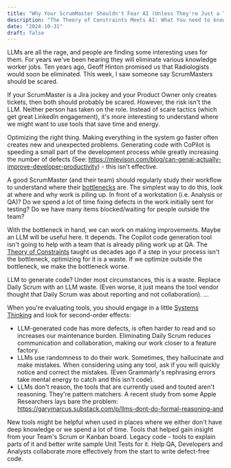 ```yaml
---
title: "Why Your ScrumMaster Shouldn't Fear AI (Unless They're Just a Ticket Jockey)"
description: "The Theory of Constraints Meets AI: What You need to know"
date: "2024-10-31"
draft: false
---
```

LLMs are all the rage, and people are finding some interesting uses for them. For years we've been hearing they will eliminate various knowledge worker jobs. Ten years ago, Geoff Hinton promised us that Radiologists would soon be eliminated. This week, I saw someone say ScrumMasters should be scared. 

If your ScrumMaster is a Jira jockey and your Product Owner only creates tickets, then both should probably be scared. However, the risk isn't the LLM. Neither person has taken on the role. Instead of scare tactics (which get great LinkedIn engagement), it's more interesting to understand where we might want to use tools that save time and energy.

Optimizing the right thing. Making everything in the system go faster often creates new and unexpected problems. Generating code with CoPilot is speeding a small part of the development process while greatly increasing the number of defects (See: https://mlevison.com/blog/can-genai-actually-improve-developer-productivity) - this isn't effective.

A good ScrumMaster (and their team) should regularly study their workflow to understand where their [bottlenecks](https://agilepainrelief.com/glossary/bottlenecks) are. The simplest way to do this, look at where and why work is piling up. In front of a workstation (i.e. Analysis or QA)? Do we spend a lot of time fixing defects in the work initially sent for testing? Do we have many items blocked/waiting for people outside the team?

With the bottleneck in hand, we can work on making improvements. Maybe an LLM will be useful here. It depends. The Copilot code generation tool isn't going to help with a team that is already piling work up at QA. The [Theory of Constraints](https://agilepainrelief.com/glossary/theory-of-constraints) taught us decades ago if a step in your process isn't the bottleneck, optimizing for it is a waste. If we optimize outside the bottleneck, we make the bottleneck worse. 

LLM to generate code? Under most circumstances, this is a waste. Replace Daily Scrum with an LLM waste. (Even worse, it just means the tool vendor thought that Daily Scrum was about reporting and not collaboration). ...

When you're evaluating tools, you should engage in a little [Systems Thinking](https://agilepainrelief.com/glossary/systems-thinking) and look for second-order effects: 
- LLM-generated code has more defects, is often harder to read and so increases our maintenance burden. Eliminating Daily Scrum reduces communication and collaboration, making our work closer to a feature factory.
- LLMs use randomness to do their work. Sometimes, they hallucinate and make mistakes. When considering using any tool, ask if you will quickly notice and correct the mistakes. (Even Grammarly's rephrasing errors take mental energy to catch and this isn't code).
- LLMs don't reason, the tools that are currently used and touted aren't reasoning. They're pattern matchers. A recent study from some Apple Researchers lays bare the problem: https://garymarcus.substack.com/p/llms-dont-do-formal-reasoning-and

New tools might be helpful when used in places where we either don't have deep knowledge or we spend a lot of time. Tools that helped gain insight from your Team's Scrum or Kanban board. Legacy code - tools to explain parts of it and better write sample Unit Tests for it. Help QA, Developers and Analysts collaborate more effectively from the start to write defect-free code. 